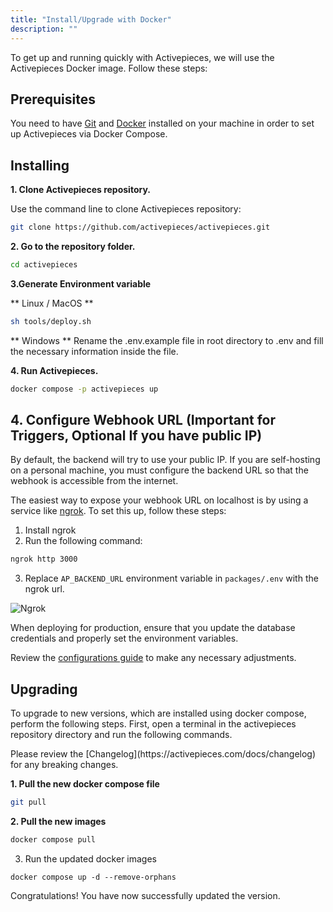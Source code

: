 ```yaml
---
title: "Install/Upgrade with Docker"
description: ""
---
```


To get up and running quickly with Activepieces, we will use the Activepieces Docker image. Follow these steps:

## Prerequisites

You need to have [Git](https://git-scm.com/book/en/v2/Getting-Started-Installing-Git) and [Docker](https://docs.docker.com/get-docker/) installed on your machine in order to set up Activepieces via Docker Compose.

## Installing

**1. Clone Activepieces repository.**

Use the command line to clone Activepieces repository:

```bash
git clone https://github.com/activepieces/activepieces.git
```

**2. Go to the repository folder.**

```bash
cd activepieces
```

**3.Generate Environment variable**

** Linux / MacOS **
```bash
sh tools/deploy.sh
```

** Windows **
Rename the .env.example file in root directory to .env and fill the necessary information inside the file.

**4. Run Activepieces.**

```bash
docker compose -p activepieces up
```

## 4. Configure Webhook URL (Important for Triggers, Optional If you have public IP)

By default, the backend will try to use your public IP. If you are self-hosting on a personal machine, you must configure the backend URL so that the webhook is accessible from the internet.

The easiest way to expose your webhook URL on localhost is by using a service like [ngrok](https://ngrok.com/). To set this up, follow these steps:

1. Install ngrok
2. Run the following command:
```bash
ngrok http 3000
```
3. Replace `AP_BACKEND_URL` environment variable in `packages/.env` with the ngrok url.

![Ngrok](../resources/screenshots/docker-ngrok.png)

<Warning>
When deploying for production, ensure that you update the database credentials and properly set the environment variables.

Review the [configurations guide](configurations.mdx) to make any necessary adjustments.
</Warning>

## Upgrading

To upgrade to new versions, which are installed using docker compose, perform the following steps. First, open a terminal in the activepieces repository directory and run the following commands.

<Tip>
Please review the [Changelog](https://activepieces.com/docs/changelog) for any breaking changes.
</Tip>

**1. Pull the new docker compose file**
```bash
git pull
```

**2. Pull the new images**
```bash
docker compose pull
```

3. Run the updated docker images
```
docker compose up -d --remove-orphans
```

Congratulations! You have now successfully updated the version.
